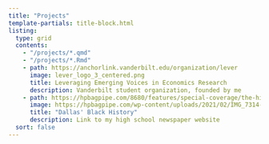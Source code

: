 ```yaml
---
title: "Projects"
template-partials: title-block.html
listing:
  type: grid
  contents:
    - "/projects/*.qmd"
    - "/projects/*.Rmd"
    - path: https://anchorlink.vanderbilt.edu/organization/lever
      image: lever_logo_3_centered.png
      title: Leveraging Emerging Voices in Economics Research
      description: Vanderbilt student organization, founded by me
    - path: https://hpbagpipe.com/8680/features/special-coverage/the-history-of-race-in-dallas/
      image: https://hpbagpipe.com/wp-content/uploads/2021/02/IMG_7314-1-900x600.jpg
      title: "Dallas' Black History"
      description: Link to my high school newspaper website
  sort: false
---
```

